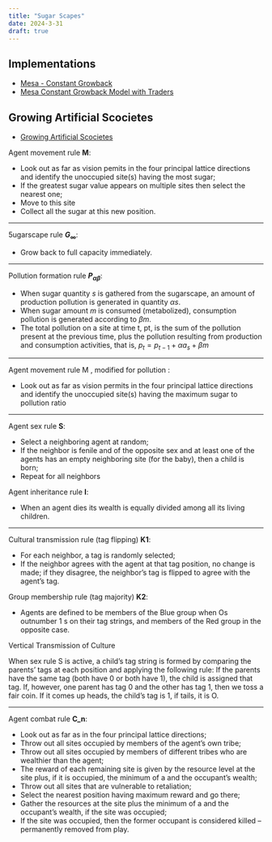 ```yaml
---
title: "Sugar Scapes"
date: 2024-3-31
draft: true
---
```


## Implementations

- [Mesa - Constant Growback](https://github.com/projectmesa/mesa-examples/tree/main/examples/sugarscape_cg)
- [Mesa Constant Growback Model with Traders](https://github.com/projectmesa/mesa-examples/tree/main/examples/sugarscape_g1mt)

## Growing Artificial Scocietes

- [Growing Artificial Scocietes](https://wtf.tw/ref/epstein_axtell.pdf)

Agent movement rule **M**:

- Look out as far as vision pemits in the four principal lattice directions and identify the unoccupied site(s) having the most sugar;
- If the greatest sugar value appears on multiple sites then select the nearest one;
- Move to this site
- Collect all the sugar at this new position.

---

5ugarscape rule **$G_\infty$**: 

- Grow back to full capacity immediately.

---

Pollution formation rule **$P_{ \alpha \beta}$**:

-  When sugar quantity $s$ is gathered from the sugarscape, an amount of production pollution is generated in quantity $\alpha s$. 
- When sugar amount $m$ is consumed (metabolized), consumption pollution is generated according to $\beta m$. 
- The total pollution on a site at time t, pt, is the sum of the pollution present at the previous time, plus the pollution resulting from production and consumption activities, that is, $p_t = p_{t-1} + \alpha a_s + \beta m$

---

Agent movement rule M , modified for pollution :

- Look out as far as vision permits in the four principal lattice directions and identify the unoccupied site(s) having the maximum sugar to pollution ratio

---

Agent sex rule **S**:

-  Select a neighboring agent at random;
- If the neighbor is fenile and of the opposite sex and at least one of the agents has an empty neighboring site (for the baby), then a child is born;
- Repeat for all neighbors


Agent inheritance rule **I**: 

- When an agent dies its wealth is equally divided among all its living children.

---

Cultural transmission rule (tag flipping) **K1**:

- For each neighbor, a tag is randomly selected;
- If the neighbor agrees with the agent at that tag position, no change is made; if they disagree, the neighbor's tag is flipped to agree with the agent's tag.

Group membership rule (tag majority) **K2**: 

- Agents are defined to be members of the Blue group when Os outnumber 1 s on their tag strings, and members of the Red group in the opposite case.

Vertical Transmission of Culture

When sex rule S is active, a child's tag string is formed by comparing the parents' tags at each position and applying the following rule: If the parents
have the same tag (both have 0 or both have 1), the child is assigned that tag. If, however, one parent has tag 0 and the other has tag 1, then we toss a fair coin.
If it comes up heads, the child's tag is 1, if tails, it is O.

---


Agent combat rule **C_n**:

- Look out as far as in the four principal lattice directions;
- Throw out all sites occupied by members of the agent's own tribe;
- Throw out all sites occupied by members of different tribes who are wealthier than the agent;
- The reward of each remaining site is given by the resource level at the site plus, if it is occupied, the minimum of a and the occupant's wealth;
- Throw out all sites that are vulnerable to retaliation; 
- Select the nearest position having maximum reward and go there;
- Gather the resources at the site plus the minimum of a and the occupant's wealth, if the site was occupied;
- If the site was occupied, then the former occupant is considered killed -- permanently removed from play.
